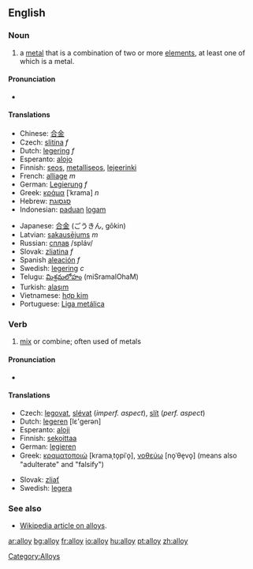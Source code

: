 ==English==

===Noun===
{{en-noun-reg}}

#a [[metal]] that is a combination of two or more [[element]]s, at least one of which is a metal. 

====Pronunciation====
* {{IPA|/'ælɒj/}}

====Translations====
{{top}}
*Chinese: [[合金]]
*Czech: [[slitina]] ''f''
*Dutch: [[legering]] ''f''
*Esperanto: [[alojo]]
*Finnish: [[seos]], [[metalliseos]], [[lejeerinki]]
*French: [[alliage]] ''m''
*German: [[Legierung]] ''f''
*Greek: [[κράμα]] [ˈkrama] ''n''
*Hebrew: [[סגסוגת]]
*Indonesian: [[padu|paduan]] [[logam]]
{{mid}}
*Japanese: [[合金]] (ごうきん, gōkin)
*Latvian: [[sakausējums]] ''m''
*Russian: [[сплав]] /spláv/ {{m}}
*Slovak: [[zliatina]] ''f''
*Spanish [[aleación]] ''f''
*Swedish: [[legering]] ''c''
*Telugu: [[మిశ్రమలోహం]] (miSramalOhaM)
*Turkish: [[alaşım]]
*Vietnamese: [[hợp kim]]
*Portuguese: [[Liga metálica]]
{{bottom}}

===Verb===
{{en-infl-reg-consonant|alloy||}}

# [[mix]] or combine; often used of metals

====Pronunciation====
* {{IPA|/æl'ɒj/}}

====Translations====
{{top}}
*Czech: [[legovat]], [[slévat]] (''imperf. aspect''), [[slít]] (''perf. aspect'')
*Dutch: [[legeren]] [lε'gerən]
*Esperanto: [[aloji]]
*Finnish: [[sekoittaa]]
*German: [[legieren]]
*Greek: [[κραματοποιώ]] [kramaˌto̞piˈo̞], [[νοθεύω]] [no̞ˈθe̞vo̞] (means also "adulterate" and "falsify")
{{mid}}
*Slovak: [[zliať]]
*Swedish: [[legera]]
{{bottom}}

===See also===
*[[w:alloy|Wikipedia article on alloys]].

[[Category:Alloys]]

[[ar:alloy]]
[[bg:alloy]]
[[fr:alloy]]
[[io:alloy]]
[[hu:alloy]]
[[pt:alloy]]
[[zh:alloy]]